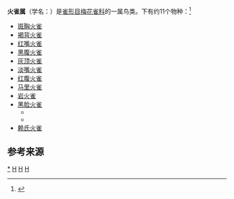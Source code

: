 {{Automatic Taxobox
| taxon = Lagonosticta
| authority = [[让·卡巴尼斯|Cabanis]], 1851
| image = Firefinch-Senegal-2007.jpg
| image_caption = [[红嘴火雀|红嘴火雀]] {{lang|la|''Lagonosticta senegala''}}
| subdivision_ranks = 物种
| subdivision = 约11种，见正文}}

'''火雀属'''（学名：{{lang|la|''Lagonosticta''}}）是[[雀形目|雀形目]][[梅花雀科|梅花雀科]]的一属鸟类。下有约11个物种：<ref name=ioc>{{cite web | editor1-last=Gill | editor1-first=Frank | editor1-link=Frank Gill (ornithologist) | editor2-last=Donsker | editor2-first=David | year=2018 | title=Waxbills, parrotfinches, munias, whydahs, Olive Warbler, accentors, pipits | work=World Bird List Version 8.1 | url=http://www.worldbirdnames.org/bow/waxbills/ | publisher=International Ornithologists' Union | accessdate=5 May 2018 | archive-date=2018-10-24 | archive-url=https://web.archive.org/web/20181024005831/https://www.worldbirdnames.org/bow/waxbills/ | dead-url=yes }}</ref>

* [[斑胸火雀|斑胸火雀]] ''{{lang|la|Lagonosticta rufopicta}}''
* [[褐背火雀|褐背火雀]] ''{{lang|la|Lagonosticta nitidula}}''
* [[红嘴火雀|红嘴火雀]] ''{{lang|la|Lagonosticta senegala}}''
* [[黑腹火雀|黑腹火雀]] ''{{lang|la|Lagonosticta rara}}''
* [[灰顶火雀|灰顶火雀]] ''{{lang|la|Lagonosticta rubricata}}''
* [[淡嘴火雀|淡嘴火雀]] ''{{lang|la|Lagonosticta landanae}}''
* [[红腹火雀|红腹火雀]] ''{{lang|la|Lagonosticta rhodopareia}}''
* [[马里火雀|马里火雀]] ''{{lang|la|Lagonosticta virata}}''
* [[岩火雀|岩火雀]] ''{{lang|la|Lagonosticta sanguinodorsalis}}''
* [[黑脸火雀|黑脸火雀]]
** ''{{lang|la|Lagonosticta larvata}}''
** ''{{lang|la|Lagonosticta vinacea}}''
* [[赖氏火雀|赖氏火雀]] ''{{lang|la|Lagonosticta umbrinodorsalis}}''

== 参考来源 ==
{{reflist}}
{{Taxonbar}}
[[Category:火雀属|*]]
[[Category:撒哈拉以南非洲鳥類|H]]
[[Category:_梅花雀科|H]]
[[Category:_1851年描述的分类群|H]]

{{Taxonbar|from=Q454872}}